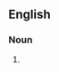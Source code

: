 {{also|cell-phones|cell phones}}

==English==

===Noun===
{{head|en|noun form}}

# {{plural of|cellphone|lang=en}}